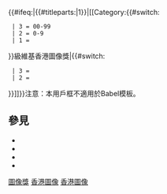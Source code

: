 {{Userbox
  |id=[[File:HKstubicon.png]] [[Wikipedia:香港維基人佈告板/維基香港圖像獎|<span lang="en">{{{1|0}}}</span>]]
  |id-c=#FFCCCC
  |info=-{<center>這個用戶獲得了[[中文維基百科]]<br />[[Wikipedia:香港維基人佈告板|香港維基人佈告板]]<br />第{{{1|0}}}級'''[[Wikipedia:香港維基人佈告板/維基香港圖像獎|維基香港圖像獎]]。'''</center>}-
  |info-c=#FFDDFF
  |info-s=9
  |border-c=brown
}}<includeonly>{{#ifeq:{{FULLPAGENAME}}|{{#titleparts:{{FULLPAGENAME}}|1}}|[[Category:{{#switch: {{str len|1= {{{1|1}}} }}
  | 3 = {{Str left|1 = {{{1|1}}} }}00-{{Str left|1 = {{{1|1}}} }}99
  | 2 = {{Str left|1 = {{{1|1}}} }}0-{{Str left|1 = {{{1|1}}} }}9
  | 1 = {{{1|1}}}
}}級維基香港圖像獎|{{#switch: {{str len|1= {{{1|1}}} }}
  | 3 = {{Str rightc|1 = {{{1|1}}} |2=2}}
  | 2 = {{Str rightc|1 = {{{1|1}}} |2=1}}
}}{{PAGENAME}}]]}}</includeonly><noinclude>{{clear}}注意：本用戶框不適用於Babel模板。
==參見==
*{{tl|HKContentAward}}
*{{tl|HKImageAward}}
*{{tl|ProduceEncouragement}}
*{{tl|User ProduceStar}}
[[Category:香港模板|圖像獎]]
[[Category:维基媒体用户框模板|香港圖像]]
[[Category:維基榮譽模板|香港圖像]]
</noinclude>